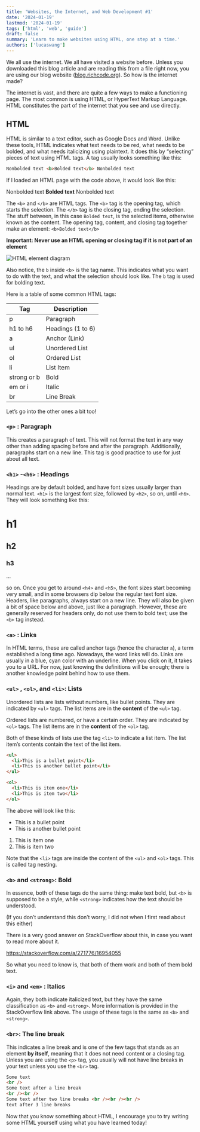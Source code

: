 ```yaml
---
title: 'Websites, the Internet, and Web Development #1'
date: '2024-01-19'
lastmod: '2024-01-19'
tags: ['html', 'web', 'guide']
draft: false
summary: 'Learn to make websites using HTML, one step at a time.'
authors: ['lucaswang']
---
```


We all use the internet. We all have visited a website before. Unless you downloaded this blog article and are reading this from a file right now, you are using our blog website ([blog.richcode.org](http://blog.richcode.org)). So how is the internet made?

The internet is vast, and there are quite a few ways to make a functioning page. The most common is using HTML, or HyperText Markup Language. HTML constitutes the part of the internet that you see and use directly.

## HTML

HTML is similar to a text editor, such as Google Docs and Word. Unlike these tools, HTML indicates what text needs to be red, what needs to be bolded, and what needs italicizing using plaintext. It does this by “selecting” pieces of text using HTML tags. A tag usually looks something like this:

```html
Nonbolded text <b>Bolded text</b> Nonbolded text
```

If I loaded an HTML page with the code above, it would look like this:

Nonbolded text **Bolded text** Nonbolded text

The `<b>` and `</b>` are HTML tags. The `<b>` tag is the opening tag, which starts the selection. The `</b>` tag is the closing tag, ending the selection. The stuff between, in this case `Bolded text`, is the selected items, otherwise known as the content. The opening tag, content, and closing tag together make an element: `<b>Bolded text</b>`

**Important: Never use an HTML opening or closing tag if it is not part of an element**

![HTML element diagram](https://assets.digitalocean.com/django_gunicorn_nginx_2004/articles/new_learners/html-element-diagram.png)

Also notice, the `b` inside `<b>` is the tag name. This indicates what you want to do with the text, and what the selection should look like. The `b` tag is used for bolding text.

Here is a table of some common HTML tags:

| Tag         | Description       |
| ----------- | ----------------- |
| p           | Paragraph         |
| h1 to h6    | Headings (1 to 6) |
| a           | Anchor (Link)     |
| ul          | Unordered List    |
| ol          | Ordered List      |
| li          | List Item         |
| strong or b | Bold              |
| em or i     | Italic            |
| br          | Line Break        |

Let’s go into the other ones a bit too!

### `<p>` : Paragraph

This creates a paragraph of text. This will not format the text in any way other than adding spacing before and after the paragraph. Additionally, paragraphs start on a new line. This tag is good practice to use for just about all text.

### `<h1>` -`<h6>` : Headings

Headings are by default bolded, and have font sizes usually larger than normal text. `<h1>` is the largest font size, followed by `<h2>`, so on, until `<h6>`. They will look something like this:

# h1

## h2

### h3

…

so on. Once you get to around `<h4>` and `<h5>`, the font sizes start becoming very small, and in some browsers dip below the regular text font size. Headers, like paragraphs, always start on a new line. They will also be given a bit of space below and above, just like a paragraph. However, these are generally reserved for headers only, do not use them to bold text; use the `<b>` tag instead.

### `<a>` : Links

In HTML terms, these are called anchor tags (hence the character `a`), a term established a long time ago. Nowadays, the word links will do. Links are usually in a blue, cyan color with an underline. When you click on it, it takes you to a URL. For now, just knowing the definitions will be enough; there is another knowledge point behind how to use them.

### `<ul>` , `<ol>`, and `<li>`: Lists

Unordered lists are lists without numbers, like bullet points. They are indicated by `<ul>` tags. The list items are in the **content** of the `<ul>` tag.

Ordered lists are numbered, or have a certain order. They are indicated by `<ol>` tags. The list items are in the **content** of the `<ol>` tag.

Both of these kinds of lists use the tag `<li>` to indicate a list item. The list item’s contents contain the text of the list item.

```html
<ul>
  <li>This is a bullet point</li>
  <li>This is another bullet point</li>
</ul>

<ol>
  <li>This is item one</li>
  <li>This is item two</li>
</ol>
```

The above will look like this:

- This is a bullet point
- This is another bullet point

1. This is item one
2. This is item two

Note that the `<li>` tags are inside the content of the `<ul>` and `<ol>` tags. This is called tag nesting.

### `<b>` and `<strong>`: Bold

In essence, both of these tags do the same thing: make text bold, but `<b>` is supposed to be a style, while `<strong>` indicates how the text should be understood.

(If you don’t understand this don’t worry, I did not when I first read about this either)

There is a very good answer on StackOverflow about this, in case you want to read more about it.

https://stackoverflow.com/a/271776/16954055

So what you need to know is, that both of them work and both of them bold text.

### `<i>` and `<em>` : Italics

Again, they both indicate italicized text, but they have the same classification as `<b>` and `<strong>`. More information is provided in the StackOverflow link above. The usage of these tags is the same as `<b>` and `<strong>`.

### `<br>`: The line break

This indicates a line break and is one of the few tags that stands as an element **by itself**, meaning that it does not need content or a closing tag. Unless you are using the `<p>` tag, you usually will not have line breaks in your text unless you use the `<br>` tag.

```html
Some text
<br />
Some text after a line break
<br /><br />
Some text after two line breaks <br /><br /><br />
text after 3 line breaks
```

Now that you know something about HTML, I encourage you to try writing some HTML yourself using what you have learned today!
